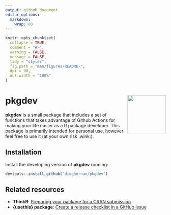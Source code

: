 ---
output: github_document
editor_options: 
  markdown: 
    wrap: 80
---

<!-- README.md is generated from README.Rmd. Please edit that file -->

```{r, include = FALSE}
knitr::opts_chunk$set(
  collapse = TRUE,
  comment = "#>",
  warning = FALSE,
  message = FALSE,
  tidy = "styler",
  fig.path = "man/figures/README-",
  dpi = 90,
  out.width = "100%"
)
```

# pkgdev <img src="man/figures/logo.png" align="right" width="120"/>

<!-- badges: start -->

<!-- badges: end -->

**pkgdev** is a small package that includes a set of functions that takes
advantage of Github Actions for making your life easier as a R package
developer. This package is primarily intended for personal use, however feel
free to use it (at your own risk :wink:).

## Installation

Install the developing version of **pkgdev** running:

``` r
devtools::install_github("dieghernan/pkgdev")
```

## Related resources

-   **ThinkR**: [Preparing your package for a CRAN
    submission](https://github.com/ThinkR-open/prepare-for-cran)
-   **{usethis} package**: [Create a release checklist in a GitHub
    issue](https://usethis.r-lib.org/reference/use_release_issue.html)
